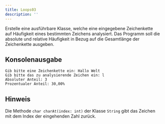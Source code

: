```yaml
---
title: Loops03
description: ''
---
```



Erstelle eine ausführbare Klasse, welche eine eingegebene Zeichenkette auf
Häufigkeit eines bestimmten Zeichens analysiert. Das Programm soll die absolute
und relative Häufigkeit in Bezug auf die Gesamtlänge der Zeichenkette ausgeben.

## Konsolenausgabe

```console
Gib bitte eine Zeichenkette ein: Hallo Welt
Gib bitte das zu analysierende Zeichen ein: l
Absoluter Anteil: 3
Prozentualer Anteil: 30,00%
```

## Hinweis

Die Methode `char charAt(index: int)` der Klasse `String` gibt das Zeichen mit
dem Index der eingehenden Zahl zurück.

<Exercise pullRequest="16" branchSuffix="loops/03" />
